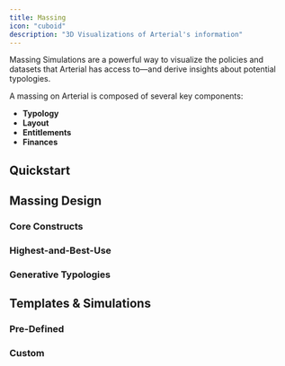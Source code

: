 ```yaml
---
title: Massing
icon: "cuboid"
description: "3D Visualizations of Arterial's information"
---
```


Massing Simulations are a powerful way to visualize the policies and datasets that Arterial has access to—and derive insights about potential typologies.

A massing on Arterial is composed of several key components:

- **Typology**
- **Layout**
- **Entitlements**
- **Finances**

## Quickstart

<Steps titleSize="h3">
<Step title="Geometry Setup">

</Step>
<Step title="Template Selection">

</Step>

<Step title="Unit & Layout Setup">

</Step>
</Steps>

## Massing Design

### Core Constructs

### Highest-and-Best-Use

### Generative Typologies

## Templates & Simulations

### Pre-Defined

### Custom
